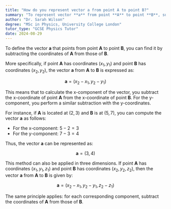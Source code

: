 ```yaml
---
title: "How do you represent vector a from point A to point B?"
summary: "To represent vector **a** from point **A** to point **B**, subtract the coordinates of **A** from the coordinates of **B**."
author: "Dr. Sarah Wilson"
degree: "MSc in Physics, University College London"
tutor_type: "GCSE Physics Tutor"
date: 2024-08-29
---
```


To define the vector **a** that points from point **A** to point **B**, you can find it by subtracting the coordinates of **A** from those of **B**.

More specifically, if point **A** has coordinates $(x_1, y_1)$ and point **B** has coordinates $(x_2, y_2)$, the vector **a** from **A** to **B** is expressed as:

$$
\mathbf{a} = (x_2 - x_1, y_2 - y_1)
$$

This means that to calculate the x-component of the vector, you subtract the x-coordinate of point **A** from the x-coordinate of point **B**. For the y-component, you perform a similar subtraction with the y-coordinates.

For instance, if **A** is located at $(2, 3)$ and **B** is at $(5, 7)$, you can compute the vector **a** as follows:
- For the x-component: $5 - 2 = 3$
- For the y-component: $7 - 3 = 4$

Thus, the vector **a** can be represented as:

$$
\mathbf{a} = (3, 4)
$$

This method can also be applied in three dimensions. If point **A** has coordinates $(x_1, y_1, z_1)$ and point **B** has coordinates $(x_2, y_2, z_2)$, then the vector **a** from **A** to **B** is given by:

$$
\mathbf{a} = (x_2 - x_1, y_2 - y_1, z_2 - z_1)
$$

The same principle applies: for each corresponding component, subtract the coordinates of **A** from those of **B**.
    